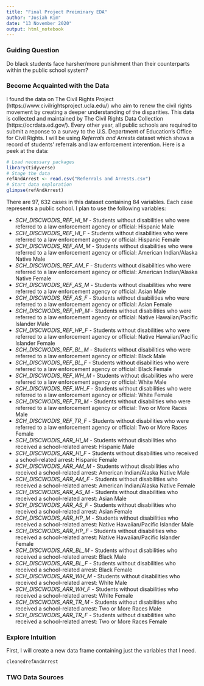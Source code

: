 ```yaml
---
title: "Final Project Preiminary EDA"
author: "Josiah Kim"
date: "13 November 2020"
output: html_notebook
---
```


### Guiding Question
Do black students face harsher/more punishment than their counterparts within the public school system?  


### Become Acquainted with the Data
I found the data on The Civil Rights Project (https://www.civilrightsproject.ucla.edu/) who aim to renew the civil rights movement by creating a deeper understanding of the disparities. This data is collected and maintained by The Civil Rights Data Collection (https://ocrdata.ed.gov/). Every other year, all public schools are required to submit a reponse to a survey to the U.S. Department of Education's Office for Civil Rights. I will be using *Referrals and Arrests* dataset which shows a record of students' referrals and law enforcement interention. Here is a peek at the data:
```r
# Load necessary packages
library(tidyverse)
# Stage the data
refAndArrest <- read.csv("Referrals and Arrests.csv")
# Start data exploration 
glimpse(refAndArrest)
```
There are 97, 632 cases in this dataset containing 84 variables. Each case represents a public school. I plan to use the following variables:

- *SCH_DISCWODIS_REF_HI_M* - Students without disabilities who were referred to a law enforcement agency or official: Hispanic Male
- *SCH_DISCWODIS_REF_HI_F* - Students without disabilities who were referred to a law enforcement agency or official: Hispanic Female
- *SCH_DISCWODIS_REF_AM_M *- Students without disabilities who were referred to a law enforcement agency or official: American Indian/Alaska Native Male
- *SCH_DISCWODIS_REF_AM_F* - Students without disabilities who were referred to a law enforcement agency or official: American Indian/Alaska Native Female
- *SCH_DISCWODIS_REF_AS_M* - Students without disabilities who were referred to a law enforcement agency or official: Asian Male
- *SCH_DISCWODIS_REF_AS_F* - Students without disabilities who were referred to a law enforcement agency or official: Asian Female
- *SCH_DISCWODIS_REF_HP_M* - Students without disabilities who were referred to a law enforcement agency or official: Native Hawaiian/Pacific Islander Male
- *SCH_DISCWODIS_REF_HP_F* - Students without disabilities who were referred to a law enforcement agency or official: Native Hawaiian/Pacific Islander Female
- *SCH_DISCWODIS_REF_BL_M* - Students without disabilities who were referred to a law enforcement agency or official: Black Male
- *SCH_DISCWODIS_REF_BL_F* - Students without disabilities who were referred to a law enforcement agency or official: Black Female
- *SCH_DISCWODIS_REF_WH_M* - Students without disabilities who were referred to a law enforcement agency or official: White Male
- *SCH_DISCWODIS_REF_WH_F* - Students without disabilities who were referred to a law enforcement agency or official: White Female
- *SCH_DISCWODIS_REF_TR_M* - Students without disabilities who were referred to a law enforcement agency or official: Two or More Races Male
- *SCH_DISCWODIS_REF_TR_F* - Students without disabilities who were referred to a law enforcement agency or official: Two or More Races Female
- *SCH_DISCWODIS_ARR_HI_M* - Students without disabilities who received a school-related arrest: Hispanic Male
- *SCH_DISCWODIS_ARR_HI_F* - Students without disabilities who received a school-related arrest: Hispanic Female
- *SCH_DISCWODIS_ARR_AM_M* - Students without disabilities who received a school-related arrest: American Indian/Alaska Native Male
- *SCH_DISCWODIS_ARR_AM_F* - Students without disabilities who received a school-related arrest: American Indian/Alaska Native Female
- *SCH_DISCWODIS_ARR_AS_M* - Students without disabilities who received a school-related arrest: Asian Male
- *SCH_DISCWODIS_ARR_AS_F* - Students without disabilities who received a school-related arrest: Asian Female
- *SCH_DISCWODIS_ARR_HP_M* - Students without disabilities who received a school-related arrest: Native Hawaiian/Pacific Islander Male
- *SCH_DISCWODIS_ARR_HP_F* - Students without disabilities who received a school-related arrest: Native Hawaiian/Pacific Islander Female
- *SCH_DISCWODIS_ARR_BL_M* - Students without disabilities who received a school-related arrest: Black Male
- *SCH_DISCWODIS_ARR_BL_F* - Students without disabilities who received a school-related arrest: Black Female
- *SCH_DISCWODIS_ARR_WH_M* - Students without disabilities who received a school-related arrest: White Male
- *SCH_DISCWODIS_ARR_WH_F* - Students without disabilities who received a school-related arrest: White Female
- *SCH_DISCWODIS_ARR_TR_M* - Students without disabilities who received a school-related arrest: Two or More Races Male
- *SCH_DISCWODIS_ARR_TR_F* - Students without disabilities who received a school-related arrest: Two or More Races Female

### Explore Intuition
First, I will create a new data frame containing just the variables that I need.
```r
cleanedrefAndArrest
```


### TWO Data Sources
